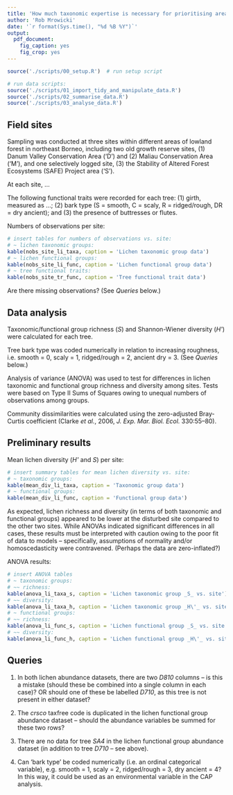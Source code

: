 ```yaml
---
title: 'How much taxonomic expertise is necessary for prioritising areas of lowland rainforest sites as habitats for lichens in northeast-Borneo?'
author: 'Rob Mrowicki'
date: '`r format(Sys.time(), "%d %B %Y")`'
output:
  pdf_document:
    fig_caption: yes
    fig_crop: yes
---
```


```r
source('./scripts/00_setup.R')  # run setup script
```

```r
# run data scripts:
source('./scripts/01_import_tidy_and_manipulate_data.R')
source('./scripts/02_summarise_data.R')
source('./scripts/03_analyse_data.R')
```

## Field sites

Sampling was conducted at three sites within different areas of lowland forest in northeast Borneo, including two old growth reserve sites, (1) Danum Valley Conservation Area ('D') and (2) Maliau Conservation Area ('M'), and one selectively logged site, (3) the Stability of Altered Forest Ecosystems (SAFE) Project area ('S').

At each site, ...

The following functional traits were recorded for each tree: (1) girth, measured as ...; (2) bark type (S = smooth, C = scaly, R = ridged/rough, DR = dry ancient); and (3) the presence of buttresses or flutes.

Numbers of observations per site:

```r
# insert tables for numbers of observations vs. site:
# ~ lichen taxonomic groups:
kable(nobs_site_li_taxa, caption = 'Lichen taxonomic group data')
# ~ lichen functional groups:
kable(nobs_site_li_func, caption = 'Lichen functional group data')
# ~ tree functional traits:
kable(nobs_site_tr_func, caption = 'Tree functional trait data')
```

Are there missing observations? (See _Queries_ below.)

## Data analysis

Taxonomic/functional group richness (_S_) and Shannon-Wiener diversity (_H\'_) were calculated for each tree.

Tree bark type was coded numerically in relation to increasing roughness, i.e. smooth = 0, scaly = 1, ridged/rough = 2, ancient dry = 3. (See _Queries_ below.)

Analysis of variance (ANOVA) was used to test for differences in lichen taxonomic and functional group richness and diversity among sites. Tests were based on Type II Sums of Squares owing to unequal numbers of observations among groups.

Community dissimilarities were calculated using the zero-adjusted Bray-Curtis coefficient (Clarke _et al._, 2006, _J. Exp. Mar. Biol. Ecol._ 330:55--80).

## Preliminary results

Mean lichen diversity (_H\'_ and _S_) per site:

```r
# insert summary tables for mean lichen diversity vs. site:
# ~ taxonomic groups:
kable(mean_div_li_taxa, caption = 'Taxonomic group data')
# ~ functional groups:
kable(mean_div_li_func, caption = 'Functional group data')
```

As expected, lichen richness and diversity (in terms of both taxonomic and functional groups) appeared to be lower at the disturbed site compared to the other two sites. While ANOVAs indicated significant differences in all cases, these results must be interpreted with caution owing to the poor fit of data to models -- specifically, assumptions of normality and/or homoscedasticity were contravened. (Perhaps the data are zero-inflated?)

ANOVA results:

```r
# insert ANOVA tables
# ~ taxonomic groups:
# ~~ richness:
kable(anova_li_taxa_s, caption = 'Lichen taxonomic group _S_ vs. site')
# ~~ diversity:
kable(anova_li_taxa_h, caption = 'Lichen taxonomic group _H\'_ vs. site')
# ~ functional groups:
# ~~ richness:
kable(anova_li_func_s, caption = 'Lichen functional group _S_ vs. site')
# ~~ diversity:
kable(anova_li_func_h, caption = 'Lichen functional group _H\'_ vs. site')
```




## Queries

1. In both lichen abundance datasets, there are two _D810_ columns -- is this a mistake (should these be combined into a single column in each case)? OR should one of these be labelled _D710_, as this tree is not present in either dataset?

1. The _crsco_ taxfree code is duplicated in the lichen functional group abundance dataset -- should the abundance variables be summed for these two rows?

1. There are no data for tree _SA4_ in the lichen functional group abundance dataset (in addition to tree _D710_ -- see above).

1. Can 'bark type' be coded numerically (i.e. an ordinal categorical variable), e.g. smooth = 1, scaly = 2, ridged/rough = 3, dry ancient = 4? In this way, it could be used as an environmental variable in the CAP analysis.
